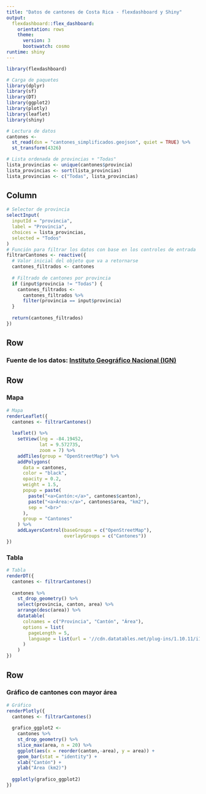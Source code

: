 ---
title: "Datos de cantones de Costa Rica - flexdashboard y Shiny"
output: 
  flexdashboard::flex_dashboard:
    orientation: rows
    theme:
      version: 3
      bootswatch: cosmo
runtime: shiny       
---

```{r setup, include=FALSE}
library(flexdashboard)
```

```{r paquetes}
# Carga de paquetes
library(dplyr)
library(sf)
library(DT)
library(ggplot2)
library(plotly)
library(leaflet)
library(shiny)
```

```{r lectura-datos}
# Lectura de datos
cantones <-
  st_read(dsn = "cantones_simplificados.geojson", quiet = TRUE) %>%
  st_transform(4326)
```

```{r lista-provincias}
# Lista ordenada de provincias + "Todas"
lista_provincias <- unique(cantones$provincia)
lista_provincias <- sort(lista_provincias)
lista_provincias <- c("Todas", lista_provincias)
```

Column {.sidebar}
-------------------------------------

```{r filtros}
# Selector de provincia
selectInput(
  inputId = "provincia",
  label = "Provincia",
  choices = lista_provincias,
  selected = "Todos"
)
# Función para filtrar los datos con base en los controles de entrada
filtrarCantones <- reactive({
  # Valor inicial del objeto que va a retornarse
  cantones_filtrados <- cantones
  
  # Filtrado de cantones por provincia
  if (input$provincia != "Todas") {
    cantones_filtrados <-
      cantones_filtrados %>%
      filter(provincia == input$provincia)
  }
  
  return(cantones_filtrados)
})
```

Row {data-height=10}
-----------------------------------------------------------------------

### **Fuente de los datos: [Instituto Geográfico Nacional (IGN)](http://geos.snitcr.go.cr/be/IGN_5/wfs)**

Row {data-height=590}
-----------------------------------------------------------------------

### Mapa

```{r}
# Mapa
renderLeaflet({
  cantones <- filtrarCantones()
  
  leaflet() %>%
    setView(lng = -84.19452,
            lat = 9.572735,
            zoom = 7) %>%
    addTiles(group = "OpenStreetMap") %>%
    addPolygons(
      data = cantones,
      color = "black",
      opacity = 0.2,
      weight = 1.5,
      popup = paste(
        paste("<a>Cantón:</a>", cantones$canton),
        paste("<a>Área:</a>", cantones$area, "km2"),
        sep = "<br>"
      ),
      group = "Cantones"
    ) %>%
    addLayersControl(baseGroups = c("OpenStreetMap"),
                     overlayGroups = c("Cantones"))
})
```

### Tabla

```{r tabla}
# Tabla
renderDT({
  cantones <- filtrarCantones()
  
  cantones %>%
    st_drop_geometry() %>%
    select(provincia, canton, area) %>%
    arrange(desc(area)) %>%
    datatable(
      colnames = c("Provincia", "Cantón", "Área"),
      options = list(
        pageLength = 5,
        language = list(url = '//cdn.datatables.net/plug-ins/1.10.11/i18n/Spanish.json')
      )
    )
})
```

Row {data-height=400}
-----------------------------------------------------------------------

### Gráfico de cantones con mayor área

```{r grafico}
# Gráfico
renderPlotly({
  cantones <- filtrarCantones()
  
  grafico_ggplot2 <-
    cantones %>%
    st_drop_geometry() %>%
    slice_max(area, n = 20) %>%
    ggplot(aes(x = reorder(canton,-area), y = area)) +
    geom_bar(stat = "identity") +
    xlab("Cantón") +
    ylab("Área (km2)")
  
  ggplotly(grafico_ggplot2)
})
```